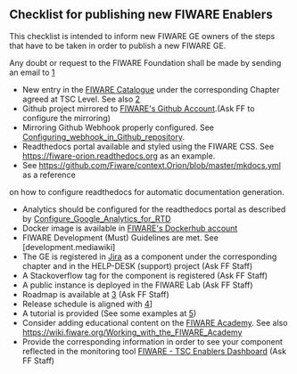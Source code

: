 == Checklist for publishing new FIWARE Enablers ==

This checklist is intended to inform new FIWARE GE owners of the steps that have to be taken in order to publish a new FIWARE GE.

Any doubt or request to the FIWARE Foundation shall be made by sending an email to [mailto:fiware-help@lists.fiware.org]

* New entry in the [https://catalogue-server.fiware.org FIWARE Catalogue] under the corresponding Chapter agreed at TSC Level. See also [https://wiki.fiware.org/Working_with_the_FIWARE_catalogue]
* Github project mirrored to [https://github.com/fiware FIWARE's Github Account].(Ask FF  to configure the mirroring)
* Mirroring Github Webhook properly configured. See [[Configuring_webhook_in_Github_repository]].
* Readthedocs portal available and styled using the FIWARE CSS. See [https://fiware-orion.readthedocs.org https://fiware-orion.readthedocs.org] as an example. 
* See [https://github.com/Fiware/context.Orion/blob/master/mkdocs.yml https://github.com/Fiware/context.Orion/blob/master/mkdocs.yml] as a reference
on how to configure readthedocs for automatic documentation generation. 
* Analytics should be configured for the readthedocs portal as described by [[Configure_Google_Analytics_for_RTD]]
* Docker image is available in [https://hub.docker.com/Dockerhub FIWARE's Dockerhub account]
* FIWARE Development (Must) Guidelines are met. See [development.mediawiki]
* The GE is registered in [https://jira.fiware.org Jira] as a component under the corresponding chapter and in the HELP-DESK (support) project (Ask FF Staff)
* A Stackoverflow tag for the component is registered (Ask FF Staff)
* A public instance is deployed in the FIWARE Lab (Ask FF Staff)
* Roadmap is available at [https://wiki.fiware.org/Current_Supported_Features_and_Roadmap_in_FIWARE] (Ask FF Staff)
* Release schedule is aligned with [https://wiki.fiware.org/Releases_and_Sprints_numbering,_with_mapping_to_calendar_dates]]
* A tutorial is provided (See some examples at [http://fiware-tutorials.readthedocs.io/en/latest/])
* Consider adding educational content on the [https://edu.fiware.org FIWARE Academy]. See also [[https://wiki.fiware.org/Working_with_the_FIWARE_Academy]]
* Provide the corresponding information in order to see your component reflected in the monitoring tool [https://docs.google.com/spreadsheets/d/1yyZNUlAPDcqjnD-gIoGOd5SZfVDJXO36G75xTDL0HgA/edit#gid=0 FIWARE - TSC Enablers Dashboard] (Ask FF Staff)

